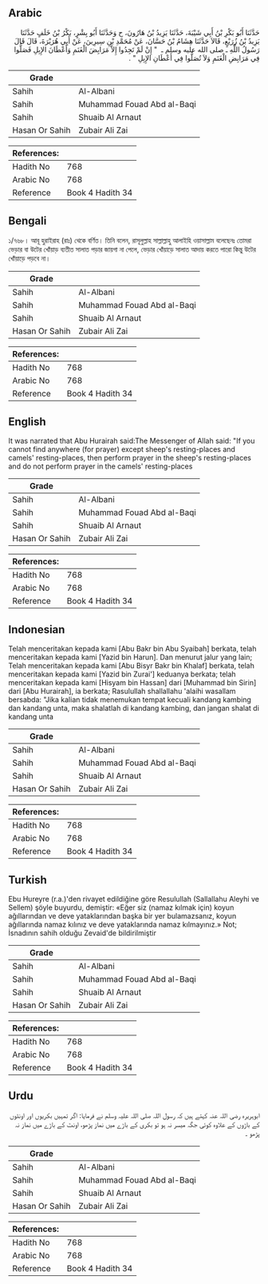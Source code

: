 ## Arabic


<div dir="rtl" lang="ar" style={{fontSize:'larger',backgroundColor:'#f8f9fa',padding:20}}>
حَدَّثَنَا أَبُو بَكْرِ بْنُ أَبِي شَيْبَةَ، حَدَّثَنَا يَزِيدُ بْنُ هَارُونَ، ح وَحَدَّثَنَا أَبُو بِشْرٍ، بَكْرُ بْنُ خَلَفٍ حَدَّثَنَا يَزِيدُ بْنُ زُرَيْعٍ، قَالاَ حَدَّثَنَا هِشَامُ بْنُ حَسَّانَ، عَنْ مُحَمَّدِ بْنِ سِيرِينَ، عَنْ أَبِي هُرَيْرَةَ، قَالَ قَالَ رَسُولُ اللَّهِ ـ صلى الله عليه وسلم ـ ‏ "‏ إِنْ لَمْ تَجِدُوا إِلاَّ مَرَابِضَ الْغَنَمِ وَأَعْطَانَ الإِبِلِ فَصَلُّوا فِي مَرَابِضِ الْغَنَمِ وَلاَ تُصَلُّوا فِي أَعْطَانِ الإِبِلِ ‏"‏ ‏.‏
</div>
<div style={{backgroundColor:'#f8f9fa',padding:20, marginBottom: 10}}><table> <thead> <tr> <th>Grade</th> <th></th> </tr> </thead> <tbody> <tr><td>Sahih</td><td>Al-Albani</td></tr><tr><td>Sahih</td><td>Muhammad Fouad Abd al-Baqi</td></tr><tr><td>Sahih</td><td>Shuaib Al Arnaut</td></tr><tr><td>Hasan Or Sahih</td><td>Zubair Ali Zai</td></tr></tbody></table><table> <thead> <tr> <th>References:</th> <th></th> </tr> </thead> <tbody><tr><td>Hadith No</td><td>768</td></tr><tr><td>Arabic No</td><td>768</td></tr><tr><td>Reference</td><td>Book 4 Hadith 34</td></tr></tbody></table></div>

## Bengali


<div dir="ltr" lang="bn" style={{fontSize:'larger',backgroundColor:'#f8f9fa',padding:20}}>
১/৭৬৮। আবূ হুরাইরাহ (রাঃ) থেকে বর্ণিত। তিনি বলেন, রাসূলুল্লাহ সাল্লাল্লাহু আলাইহি ওয়াসাল্লাম বলেছেনঃ তোমরা ভেড়ার বা উটের খোঁয়াড় ব্যতীত সালাত পড়ার জায়গা না পেলে, ভেড়ার খোঁয়াড়ে সালাত আদায় করতে পারো কিন্তু উটের খোঁয়াড়ে পড়বে না।
</div>
<div style={{backgroundColor:'#f8f9fa',padding:20, marginBottom: 10}}><table> <thead> <tr> <th>Grade</th> <th></th> </tr> </thead> <tbody> <tr><td>Sahih</td><td>Al-Albani</td></tr><tr><td>Sahih</td><td>Muhammad Fouad Abd al-Baqi</td></tr><tr><td>Sahih</td><td>Shuaib Al Arnaut</td></tr><tr><td>Hasan Or Sahih</td><td>Zubair Ali Zai</td></tr></tbody></table><table> <thead> <tr> <th>References:</th> <th></th> </tr> </thead> <tbody><tr><td>Hadith No</td><td>768</td></tr><tr><td>Arabic No</td><td>768</td></tr><tr><td>Reference</td><td>Book 4 Hadith 34</td></tr></tbody></table></div>

## English


<div dir="ltr" lang="en" style={{fontSize:'larger',backgroundColor:'#f8f9fa',padding:20}}>
It was narrated that Abu Hurairah said:The Messenger of Allah said: "If you cannot find anywhere (for prayer) except sheep's resting-places and camels' resting-places, then perform prayer in the sheep's resting-places and do not perform prayer in the camels' resting-places
</div>
<div style={{backgroundColor:'#f8f9fa',padding:20, marginBottom: 10}}><table> <thead> <tr> <th>Grade</th> <th></th> </tr> </thead> <tbody> <tr><td>Sahih</td><td>Al-Albani</td></tr><tr><td>Sahih</td><td>Muhammad Fouad Abd al-Baqi</td></tr><tr><td>Sahih</td><td>Shuaib Al Arnaut</td></tr><tr><td>Hasan Or Sahih</td><td>Zubair Ali Zai</td></tr></tbody></table><table> <thead> <tr> <th>References:</th> <th></th> </tr> </thead> <tbody><tr><td>Hadith No</td><td>768</td></tr><tr><td>Arabic No</td><td>768</td></tr><tr><td>Reference</td><td>Book 4 Hadith 34</td></tr></tbody></table></div>

## Indonesian


<div dir="ltr" lang="id" style={{fontSize:'larger',backgroundColor:'#f8f9fa',padding:20}}>
Telah menceritakan kepada kami [Abu Bakr bin Abu Syaibah] berkata, telah menceritakan kepada kami [Yazid bin Harun]. Dan menurut jalur yang lain; Telah menceritakan kepada kami [Abu Bisyr Bakr bin Khalaf] berkata, telah menceritakan kepada kami [Yazid bin Zurai'] keduanya berkata; telah menceritakan kepada kami [Hisyam bin Hassan] dari [Muhammad bin Sirin] dari [Abu Hurairah], ia berkata; Rasulullah shallallahu 'alaihi wasallam bersabda: "Jika kalian tidak menemukan tempat kecuali kandang kambing dan kandang unta, maka shalatlah di kandang kambing, dan jangan shalat di kandang unta
</div>
<div style={{backgroundColor:'#f8f9fa',padding:20, marginBottom: 10}}><table> <thead> <tr> <th>Grade</th> <th></th> </tr> </thead> <tbody> <tr><td>Sahih</td><td>Al-Albani</td></tr><tr><td>Sahih</td><td>Muhammad Fouad Abd al-Baqi</td></tr><tr><td>Sahih</td><td>Shuaib Al Arnaut</td></tr><tr><td>Hasan Or Sahih</td><td>Zubair Ali Zai</td></tr></tbody></table><table> <thead> <tr> <th>References:</th> <th></th> </tr> </thead> <tbody><tr><td>Hadith No</td><td>768</td></tr><tr><td>Arabic No</td><td>768</td></tr><tr><td>Reference</td><td>Book 4 Hadith 34</td></tr></tbody></table></div>

## Turkish


<div dir="ltr" lang="tr" style={{fontSize:'larger',backgroundColor:'#f8f9fa',padding:20}}>
Ebu Hureyre (r.a.)'den rivayet edildiğine göre Resulullah (Sallallahu Aleyhi ve Sellem) şöyle buyurdu, demiştir: «Eğer siz (namaz kılmak için) koyun ağıllarından ve deve yataklarından başka bir yer bulamazsanız, koyun ağıllarında namaz kılınız ve deve yataklarında namaz kılmayınız.» Not; İsnadının sahih olduğu Zevaid'de bildirilmiştir
</div>
<div style={{backgroundColor:'#f8f9fa',padding:20, marginBottom: 10}}><table> <thead> <tr> <th>Grade</th> <th></th> </tr> </thead> <tbody> <tr><td>Sahih</td><td>Al-Albani</td></tr><tr><td>Sahih</td><td>Muhammad Fouad Abd al-Baqi</td></tr><tr><td>Sahih</td><td>Shuaib Al Arnaut</td></tr><tr><td>Hasan Or Sahih</td><td>Zubair Ali Zai</td></tr></tbody></table><table> <thead> <tr> <th>References:</th> <th></th> </tr> </thead> <tbody><tr><td>Hadith No</td><td>768</td></tr><tr><td>Arabic No</td><td>768</td></tr><tr><td>Reference</td><td>Book 4 Hadith 34</td></tr></tbody></table></div>

## Urdu


<div dir="rtl" lang="ur" style={{fontSize:'larger',backgroundColor:'#f8f9fa',padding:20}}>
ابوہریرہ رضی اللہ عنہ کہتے ہیں کہ رسول اللہ صلی اللہ علیہ وسلم نے فرمایا: اگر تمہیں بکریوں اور اونٹوں کے باڑوں کے علاوہ کوئی جگہ میسر نہ ہو تو بکری کے باڑے میں نماز پڑھو، اونٹ کے باڑے میں نماز نہ پڑھو ۔
</div>
<div style={{backgroundColor:'#f8f9fa',padding:20, marginBottom: 10}}><table> <thead> <tr> <th>Grade</th> <th></th> </tr> </thead> <tbody> <tr><td>Sahih</td><td>Al-Albani</td></tr><tr><td>Sahih</td><td>Muhammad Fouad Abd al-Baqi</td></tr><tr><td>Sahih</td><td>Shuaib Al Arnaut</td></tr><tr><td>Hasan Or Sahih</td><td>Zubair Ali Zai</td></tr></tbody></table><table> <thead> <tr> <th>References:</th> <th></th> </tr> </thead> <tbody><tr><td>Hadith No</td><td>768</td></tr><tr><td>Arabic No</td><td>768</td></tr><tr><td>Reference</td><td>Book 4 Hadith 34</td></tr></tbody></table></div>